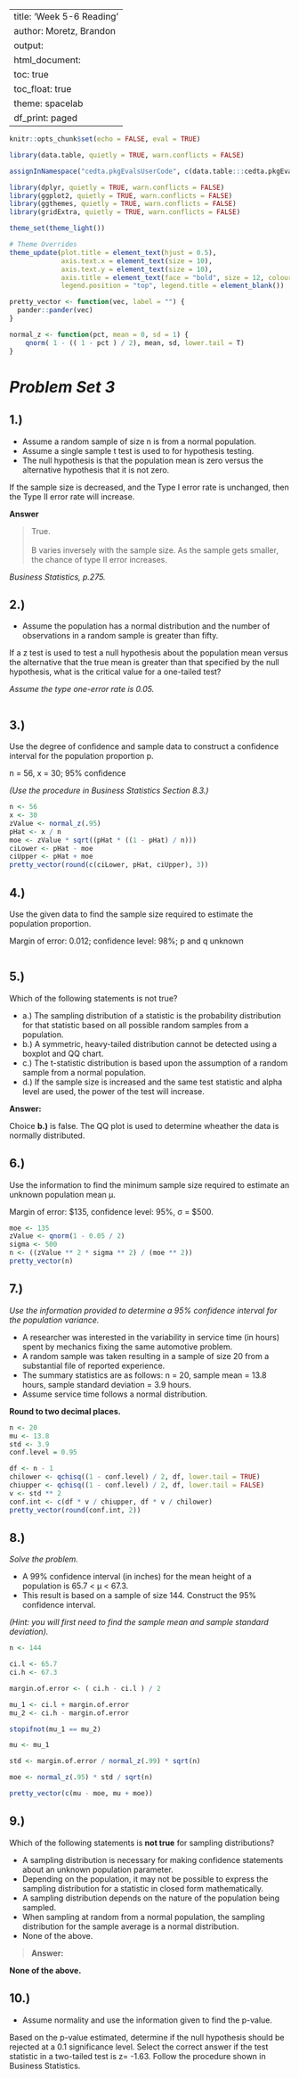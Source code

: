 ﻿---
title: 'Week 5-6 Reading'
author: Moretz, Brandon
output:
  html_document:
    toc: true
    toc_float: true
    theme: spacelab
    df_print: paged
---

```r

knitr::opts_chunk$set(echo = FALSE, eval = TRUE)

```

```r

library(data.table, quietly = TRUE, warn.conflicts = FALSE)

assignInNamespace("cedta.pkgEvalsUserCode", c(data.table:::cedta.pkgEvalsUserCode, "rtvs"), "data.table")

library(dplyr, quietly = TRUE, warn.conflicts = FALSE)
library(ggplot2, quietly = TRUE, warn.conflicts = FALSE)
library(ggthemes, quietly = TRUE, warn.conflicts = FALSE)
library(gridExtra, quietly = TRUE, warn.conflicts = FALSE)

theme_set(theme_light())

# Theme Overrides
theme_update(plot.title = element_text(hjust = 0.5),
			 axis.text.x = element_text(size = 10),
			 axis.text.y = element_text(size = 10),
			 axis.title = element_text(face = "bold", size = 12, colour = "steelblue4"),
			 legend.position = "top", legend.title = element_blank())

pretty_vector <- function(vec, label = "") {
  pander::pander(vec)
}

```

```r

normal_z <- function(pct, mean = 0, sd = 1) {
    qnorm( 1 - (( 1 - pct ) / 2), mean, sd, lower.tail = T)
}

```

# _Problem Set 3_

## 1.)

+ Assume a random sample of size n is from a normal population.
+ Assume a single sample t test is used to for hypothesis testing.
+ The null hypothesis is that the population mean is zero versus the alternative hypothesis that it is not zero.

If the sample size is decreased, and the Type I error rate is unchanged, then the Type II error rate will increase.

__Answer__

> True.
<br/><br/>
B varies inversely with the sample size. As the sample gets smaller, the chance of type II error increases.

_Business Statistics, p.275._

## 2.)

+ Assume the population has a normal distribution and the number of observations in a random sample is greater than fifty.

If a z test is used to test a null hypothesis about the population mean versus the alternative that the true mean is greater than that specified by the null hypothesis, what is the critical value for a one-tailed test?  

_Assume the type one-error rate is 0.05._

```r

```

## 3.)

Use the degree of confidence and sample data to construct a confidence interval for the population proportion p.

n = 56, x = 30; 95% confidence

_(Use the procedure in Business Statistics Section 8.3.)_

```r

n <- 56
x <- 30
zValue <- normal_z(.95)
pHat <- x / n
moe <- zValue * sqrt((pHat * ((1 - pHat) / n)))
ciLower <- pHat - moe
ciUpper <- pHat + moe
pretty_vector(round(c(ciLower, pHat, ciUpper), 3))

```

## 4.)

Use the given data to find the sample size required to estimate the population proportion.

Margin of error: 0.012; confidence level: 98%; p and q unknown

```r

```

## 5.)

Which of the following statements is not true?

+ a.) The sampling distribution of a statistic is the probability distribution for that statistic based on all possible random samples from a population.
+ b.) A symmetric, heavy-tailed distribution cannot be detected using a boxplot and QQ chart.
+ c.) The t-statistic distribution is based upon the assumption of a random sample from a normal population.
+ d.) If the sample size is increased and the same test statistic and alpha level are used, the power of the test will increase.

__Answer:__

Choice __b.)__ is false. The QQ plot is used to determine wheather the data is normally distributed.

## 6.)

Use the information to find the minimum sample size required to estimate an unknown population mean µ. 

Margin of error: $135, confidence level: 95%, σ = $500.

```r

moe <- 135
zValue <- qnorm(1 - 0.05 / 2)
sigma <- 500
n <- ((zValue ** 2 * sigma ** 2) / (moe ** 2))
pretty_vector(n)

```

## 7.)

_Use the information provided to determine a 95% confidence interval for the population variance._

+ A researcher was interested in the variability in service time (in hours) spent by mechanics fixing the same automotive problem. 
+ A random sample was taken resulting in a sample of size 20 from a substantial file of reported experience.
+ The summary statistics are as follows:  n = 20, sample mean = 13.8 hours, sample standard deviation = 3.9 hours.
+ Assume service time follows a normal distribution.  

__Round to two decimal places.__

```r

n <- 20
mu <- 13.8
std <- 3.9
conf.level = 0.95

df <- n - 1
chilower <- qchisq((1 - conf.level) / 2, df, lower.tail = TRUE)
chiupper <- qchisq((1 - conf.level) / 2, df, lower.tail = FALSE)
v <- std ** 2
conf.int <- c(df * v / chiupper, df * v / chilower)
pretty_vector(round(conf.int, 2))

```


## 8.)

_Solve the problem._

+ A 99% confidence interval (in inches) for the mean height of a population is 65.7 < µ < 67.3.
+ This result is based on a sample of size 144. Construct the 95% confidence interval. 

_(Hint: you will first need to find the sample mean and sample standard deviation)._

```r

n <- 144

ci.l <- 65.7
ci.h <- 67.3

margin.of.error <- ( ci.h - ci.l ) / 2

mu_1 <- ci.l + margin.of.error
mu_2 <- ci.h - margin.of.error

stopifnot(mu_1 == mu_2)

mu <- mu_1

std <- margin.of.error / normal_z(.99) * sqrt(n)

moe <- normal_z(.95) * std / sqrt(n)

pretty_vector(c(mu - moe, mu + moe))

```

## 9.)

Which of the following statements is __not true__ for sampling distributions?

+ A sampling distribution is necessary for making confidence statements about an unknown population parameter.
+ Depending on the population, it may not be possible to express the sampling distribution for a statistic in closed form mathematically.
+ A sampling distribution depends on the nature of the population being sampled.
+ When sampling at random from a normal population, the sampling distribution for the sample average is a normal distribution.
+ None of the above.

> __Answer:__

__None of the above.__

## 10.)

+ Assume normality and use the information given to find the p-value.

Based on the p-value estimated, determine if the null hypothesis should be rejected at a 0.1 significance level.  Select the correct answer if the test statistic in a two-tailed test is z= -1.63.  Follow the procedure shown in Business Statistics.

```r


```
